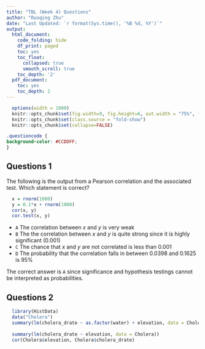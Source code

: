 ```yaml
---
title: "TBL (Week 4) Questions"
author: "Ruoqing Zhu"
date: "Last Updated: `r format(Sys.time(), '%B %d, %Y')`"
output:
  html_document:
    code_folding: hide
    df_print: paged
    toc: yes
    toc_float:
      collapsed: true
      smooth_scroll: true
    toc_depth: '2'
  pdf_document:
    toc: yes
    toc_depth: 2
---
```


```r
  options(width = 1000)
  knitr::opts_chunk$set(fig.width=9, fig.height=6, out.width = "75%", fig.align = 'center')
  knitr::opts_chunk$set(class.source = "fold-show")
  knitr::opts_chunk$set(collapse=FALSE)
```
```css
.questioncode {
background-color: #CCDDFF;
}
```

## Questions 1

The following is the output from a Pearson correlation and the associated test. Which statement is correct?

```r
  x = rnorm(1000)
  y = 0.1*x + rnorm(1000)
  cor(x, y)
  cor.test(x, y)
```

  * `A` The correlation between $x$ and $y$ is very weak
  * `B` The the correlation between $x$ and $y$ is quite strong since it is highly significant (0.001)
  * `C` The chance that $x$ and $y$ are not correlated is less than 0.001
  * `D` The probability that the correlation falls in between 0.0398 and 0.1625 is 95%

The correct answer is `A` since significance and hypothesis testings cannot be interpreted as probabilities. 

## Questions 2

```r
  library(HistData)
  data("Cholera")
  summary(lm(cholera_drate ~ as.factor(water) + elevation, data = Cholera))
  
  summary(lm(cholera_drate ~ elevation, data = Cholera))
  cor(Cholera$elevation, Cholera$cholera_drate)
```

